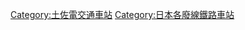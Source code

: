 {{DEFAULTSORT:Shinchi}}

[[Category:土佐電交通車站|Category:土佐電交通車站]]
[[Category:日本各廢線鐵路車站|Category:日本各廢線鐵路車站]]